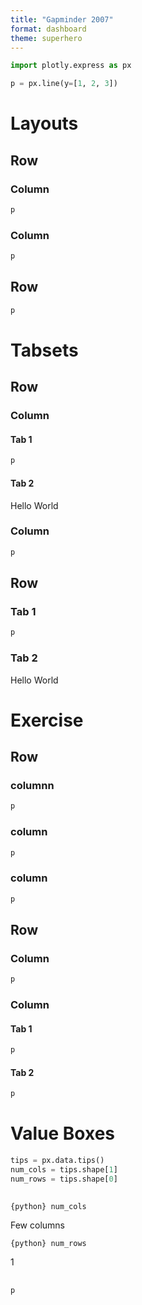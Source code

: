 ```yaml
---
title: "Gapminder 2007"
format: dashboard
theme: superhero
---
```


```python
import plotly.express as px

p = px.line(y=[1, 2, 3])
```

# Layouts
## Row {height="30%"}
### Column {width="20%"}

```python
p
```
### Column {width="80%"}

```python
p
```

## Row {height="70%"}
```python
p
```

# Tabsets
## Row {height="30%"}
### Column {.tabset width="20%"}
#### Tab 1
```python
p
```
#### Tab 2

Hello World

### Column {width="80%"}

```python
p
```

## Row {.tabset height="70%"}

### Tab 1
```python
p
```
### Tab 2

Hello World

# Exercise

## Row {height="30%"}
### columnn

```python
p
```
### column

```python
p
```
### column

```python
p
```
## Row {height="70%"}
### Column {width="80%"}
```python
p
```
### Column {.tabset width="20%"}
#### Tab 1
```python
p
```
#### Tab 2
```python
p
```

# Value Boxes

```python
tips = px.data.tips()
num_cols = tips.shape[1]
num_rows = tips.shape[0]
```

## {height="20%"}

::: {.valuebox title="Big Number" color="primary" icon="heart"}
`{python} num_cols`

Few columns

:::

::: {.valuebox title="Small Number" color="secondary" icon="arrow_down"}
`{python} num_rows`



:::

:::{.valuebox title="Medium Number" color="#5ba3b6" icon="bar_chart"}
1

:::

##

```python
p
```